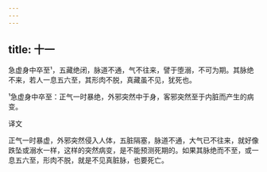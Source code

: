 ```yaml
---
---
---
```

title: 十一
---




急虚身中卒至¹，五藏绝闭，脉道不通，气不往来，譬于堕溺，不可为期。其脉绝不来，若人一息五六至，其形肉不脱，真藏虽不见，犹死也。

¹急虚身中卒至：正气一时暴绝，外邪突然中于身，客邪突然至于内脏而产生的病变。

译文

正气一时暴虚，外邪突然侵入人体，五脏隔塞，脉道不通，大气已不往来，就好像跌坠或溺水一样，这样的突然病变，是不能预测死期的。如果其脉绝而不至，或一息五六至，形肉不脱，就是不见真脏脉，也要死亡。